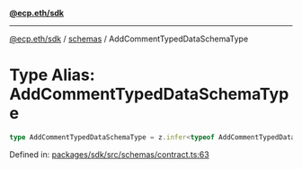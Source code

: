 [**@ecp.eth/sdk**](../../index.mdx)

***

[@ecp.eth/sdk](/sdk-reference/index.mdx) / [schemas](/sdk-reference/schemas/index.mdx) / AddCommentTypedDataSchemaType

# Type Alias: AddCommentTypedDataSchemaType

```ts
type AddCommentTypedDataSchemaType = z.infer<typeof AddCommentTypedDataSchema>;
```

Defined in: [packages/sdk/src/schemas/contract.ts:63](https://github.com/ecp-eth/comments-monorepo/blob/main/packages/sdk/src/schemas/contract.ts#L63)
